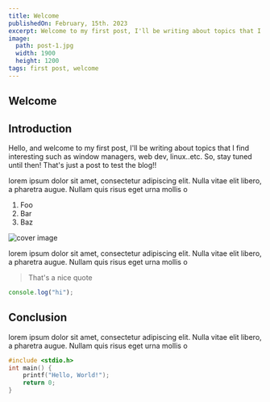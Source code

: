 ```yaml
---
title: Welcome
publishedOn: February, 15th. 2023
excerpt: Welcome to my first post, I'll be writing about topics that I find interesting such as window managers, web dev, linux..etc. So, stay tuned until then!
image:
  path: post-1.jpg
  width: 1900
  height: 1200
tags: first post, welcome
---
```



<Meta
  title="Welcome"
  description="Welcome to my first post, I'll be writing about topics that I find interesting such as window managers, web dev, linux..etc. So, stay tuned until then!"
  image="post-1.jpg"
  keywords="first post, welcome"
  width="1900"
  height="1200"
/>

<article className="px-20 py-10">

# Welcome

## Introduction

Hello, and welcome to my first post, I'll be writing about topics that I find interesting such as window managers, web dev, linux..etc. So, stay tuned until then!
That's just a post to test the blog!!

lorem ipsum dolor sit amet, consectetur adipiscing elit. Nulla vitae elit libero, a pharetra augue. Nullam quis risus eget urna mollis o

1. Foo
2. Bar
3. Baz

![cover image](/post-1.jpg "cover image")

lorem ipsum dolor sit amet, consectetur adipiscing elit. Nulla vitae elit libero, a pharetra augue. Nullam quis risus eget urna mollis o

> That's a nice quote

```js
console.log("hi");
```

## Conclusion

lorem ipsum dolor sit amet, consectetur adipiscing elit. Nulla vitae elit libero, a pharetra augue. Nullam quis risus eget urna mollis o

```c
#include <stdio.h>
int main() {
    printf("Hello, World!");
    return 0;
}
```

</article>
